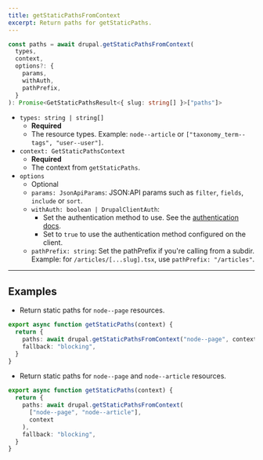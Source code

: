 ```yaml
---
title: getStaticPathsFromContext
excerpt: Return paths for getStaticPaths.
---
```


```ts
const paths = await drupal.getStaticPathsFromContext(
  types,
  context,
  options?: {
    params,
    withAuth,
    pathPrefix,
  }
): Promise<GetStaticPathsResult<{ slug: string[] }>["paths"]>
```

- `types: string | string[]`
  - **Required**
  - The resource types. Example: `node--article` or `["taxonomy_term--tags", "user--user"]`.
- `context: GetStaticPathsContext`
  - **Required**
  - The context from `getStaticPaths`.
- `options`
  - Optional
  - `params: JsonApiParams`: JSON:API params such as `filter`, `fields`, `include` or `sort`.
  - `withAuth: boolean | DrupalClientAuth`:
    - Set the authentication method to use. See the [authentication docs](/docs/authentication).
    - Set to `true` to use the authentication method configured on the client.
  - `pathPrefix: string`: Set the pathPrefix if you're calling from a subdir. Example: for `/articles/[...slug].tsx`, use `pathPrefix: "/articles"`.

---

## Examples

- Return static paths for `node--page` resources.

```ts
export async function getStaticPaths(context) {
  return {
    paths: await drupal.getStaticPathsFromContext("node--page", context),
    fallback: "blocking",
  }
}
```

- Return static paths for `node--page` and `node--article` resources.

```ts
export async function getStaticPaths(context) {
  return {
    paths: await drupal.getStaticPathsFromContext(
      ["node--page", "node--article"],
      context
    ),
    fallback: "blocking",
  }
}
```
